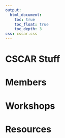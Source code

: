 ```yaml
---
output:
  html_document:
    toc: true
    toc_float: true
    toc_depth: 3
css: cscar.css
---
```



# CSCAR Stuff

# Members

# Workshops

# Resources